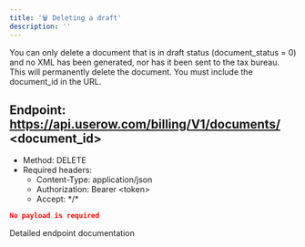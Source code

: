 ```yaml
---
title: '🗑️ Deleting a draft'
description: ''
---
```


You can only delete a document that is in draft status (document_status = 0) and no XML has been generated, nor has it been
sent to the tax bureau.
This will permanently delete the document. You must include the document_id in the URL.

## Endpoint: https://api.userow.com/billing/V1/documents/ \<document_id\>
* Method: DELETE
* Required headers:
  * Content-Type: application/json
  * Authorization: Bearer \<token\>
  * Accept: \*/\*

```json
No payload is required
```

<CardGroup cols={1}>
    <Card
        title="API Reference DELETE /documents"
        icon="terminal"
        href="/api-reference/endpoint/create-a-new-document"
    >
        Detailed endpoint documentation
    </Card>
</CardGroup>